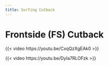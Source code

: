 ```yaml
---
title: Surfing Cutback
---
```




# Frontside (FS) Cutback

{{< video https://youtu.be/CxqQzXgEAk0 >}}

{{< video https://youtu.be/DyIa7RLOFzk >}}

